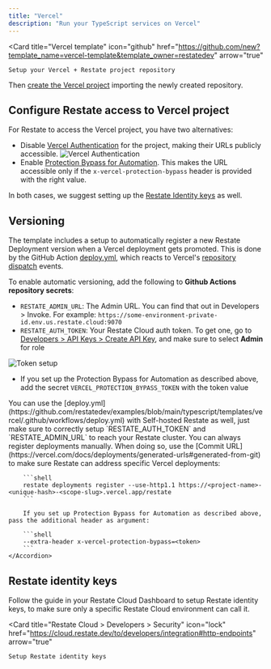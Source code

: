 ```yaml
---
title: "Vercel"
description: "Run your TypeScript services on Vercel"
---
```



<Card
    title="Vercel template"
    icon="github"
    href="https://github.com/new?template_name=vercel-template&template_owner=restatedev"
    arrow="true"
>
    Setup your Vercel + Restate project repository
</Card>

Then [create the Vercel project](https://vercel.com/new) importing the newly created repository.

## Configure Restate access to Vercel project

For Restate to access the Vercel project, you have two alternatives:

* Disable [Vercel Authentication](https://vercel.com/docs/security/deployment-protection/methods-to-protect-deployments/vercel-authentication) for the project, making their URLs publicly accessible.
![Vercel Authentication](/img/services/deploy/vercel-disable-authentication.png)
* Enable [Protection Bypass for Automation](https://vercel.com/docs/deployment-protection/methods-to-bypass-deployment-protection/protection-bypass-automation). This makes the URL accessible only if the `x-vercel-protection-bypass` header is provided with the right value.

In both cases, we suggest setting up the [Restate Identity keys](#restate-identity-keys) as well.

## Versioning

The template includes a setup to automatically register a new Restate Deployment version when a Vercel deployment gets promoted.
This is done by the GitHub Action [deploy.yml](https://github.com/restatedev/examples/blob/main/typescript/templates/vercel/.github/workflows/deploy.yml), which reacts to Vercel's [repository dispatch](https://vercel.com/docs/git/vercel-for-github#repository-dispatch-events) events.

To enable automatic versioning, add the following to **Github Actions repository secrets**:
- `RESTATE_ADMIN_URL`: The Admin URL. You can find that out in Developers > Invoke. For example: `https://some-environment-private-id.env.us.restate.cloud:9070`
- `RESTATE_AUTH_TOKEN`: Your Restate Cloud auth token. To get one, go to [Developers > API Keys > Create API Key](https://cloud.restate.dev?createApiKey=true&createApiKeyDescription=deployment-key&createApiKeyRole=rst:role::AdminAccess), and make sure to select **Admin** for role

![Token setup](/img/services/deploy/deployment-token.png)

- If you set up the Protection Bypass for Automation as described above, add the secret `VERCEL_PROTECTION_BYPASS_TOKEN` with the token value

<AccordionGroup>
    <Accordion title={"Versioning on Self-hosted Restate"}>
        You can use the [deploy.yml](https://github.com/restatedev/examples/blob/main/typescript/templates/vercel/.github/workflows/deploy.yml) with Self-hosted Restate as well,
        just make sure to correctly setup `RESTATE_AUTH_TOKEN` and `RESTATE_ADMIN_URL` to reach your Restate cluster.
    </Accordion>
    <Accordion title={"Manual versioning"}>
        You can always register deployments manually. When doing so, use the [Commit URL](https://vercel.com/docs/deployments/generated-urls#generated-from-git) to make sure Restate can address specific Vercel deployments:

        ```shell
        restate deployments register --use-http1.1 https://<project-name>-<unique-hash>-<scope-slug>.vercel.app/restate
        ```

        If you set up Protection Bypass for Automation as described above, pass the additional header as argument:

        ```shell
        --extra-header x-vercel-protection-bypass=<token>
        ```
    </Accordion>
</AccordionGroup>

## Restate identity keys

Follow the guide in your Restate Cloud Dashboard to setup Restate identity keys, to make sure only a specific Restate Cloud environment can call it.

<Card
    title="Restate Cloud > Developers > Security"
    icon="lock"
    href="https://cloud.restate.dev/to/developers/integration#http-endpoints"
    arrow="true"
>
    Setup Restate identity keys
</Card>
